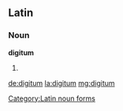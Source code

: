 ==Latin==

===Noun===
'''digitum''' {{g|m}}

# {{inflection of|digitus||acc|s|lang=la}}

[[Category:Latin noun forms]]

[[de:digitum]]
[[la:digitum]]
[[mg:digitum]]